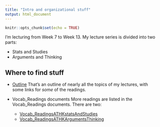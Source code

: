 ```yaml
---
title: "Intro and organizational stuff"
output: html_document
---
```


```r
knitr::opts_chunk$set(echo = TRUE)
```

I'm lecturing from Week 7 to Week 13. My lecture series is divided into two parts:

* Stats and Studies
* Arguments and Thinking

## Where to find stuff

* [Outline](https://alexholcombe.github.io/teachingATHK/outline.html)
That's an outline of nearly all the topics of my lectures, with some links for *some* of the readings.

* Vocab_Readings documents
More readings are listed in the Vocab_Readings documents. There are two:
  * [Vocab_ReadingsATHKstatsAndStudies](https://alexholcombe.github.io/teachingATHK/Vocab_ReadingsATHKstatsAndStudies.html)
  * [Vocab_ReadingsATHKArgumentsThinking](https://alexholcombe.github.io/teachingATHK/Vocab_ReadingsATHKArgumentsThinking.html)
  
<!--This will not be the final word on organisation, we've never taught an online course before!-->